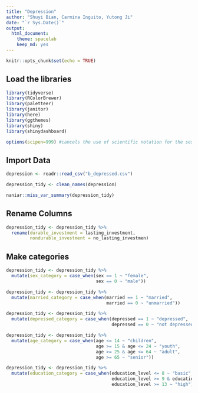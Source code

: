 ```yaml
---
title: "Depression"
author: "Shuyi Bian, Carmina Inguito, Yutong Ji"
date: "`r Sys.Date()`"
output:
  html_document: 
    theme: spacelab
    keep_md: yes
---
```


```r
knitr::opts_chunk$set(echo = TRUE)
```

## Load the libraries
```r
library(tidyverse)
library(RColorBrewer)
library(paletteer)
library(janitor)
library(here)
library(ggthemes)
library(shiny)
library(shinydashboard)
```

```r
options(scipen=999) #cancels the use of scientific notation for the session
```

## Import Data
```r
depression <- readr::read_csv("b_depressed.csv")
```
```r
depression_tidy <- clean_names(depression)
```

```r
naniar::miss_var_summary(depression_tidy)
```

## Rename Columns
```r
depression_tidy <- depression_tidy %>% 
  rename(durable_investment = lasting_investment,
         nondurable_investment = no_lasting_investmen)
```

## Make categories

```r
depression_tidy <- depression_tidy %>% 
  mutate(sex_category = case_when(sex == 1 ~ "female",
                                  sex == 0 ~ "male"))
```

```r
depression_tidy <- depression_tidy %>% 
  mutate(married_category = case_when(married == 1 ~ "married",
                                      married == 0 ~ "unmarried"))
```

```r
depression_tidy <- depression_tidy %>% 
  mutate(depressed_category = case_when(depressed == 1 ~ "depressed",
                                        depressed == 0 ~ "not depressed"))
```

```r
depression_tidy <- depression_tidy %>% 
  mutate(age_category = case_when(age <= 14 ~ "children",
                                  age >= 15 & age <= 24 ~ "youth",
                                  age >= 25 & age <= 64 ~ "adult",
                                  age >= 65 ~ "senior"))
```

```r
depression_tidy <- depression_tidy %>% 
  mutate(education_category = case_when(education_level <= 8 ~ "basic",
                                        education_level >= 9 & education_level <= 12 ~ "secondary",
                                        education_level >= 13 ~ "high"))
```


